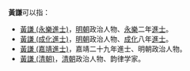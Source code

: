 '''黃謙'''可以指：
* [[黃謙_(永樂進士)|黃謙 (永樂進士)]]，[[明朝|明朝]]政治人物、[[永乐_(明朝)|永樂]]二年[[進士|進士]]。
* [[黃謙_(成化進士)|黃謙 (成化進士)]]，[[明朝|明朝]]政治人物、[[成化|成化]]八年[[進士|進士]]。
* [[黃謙_(嘉靖進士)|黃謙 (嘉靖進士)]]，嘉靖二十九年進士、明朝政治人物。
* [[黃謙_(清朝)|黃謙 (清朝)]]，[[清朝|清朝]]政治人物、韵律学家。

{{disambig|cat=二字黃姓人名消歧义|qian}}